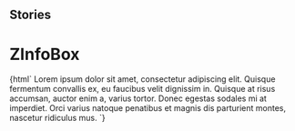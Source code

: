 
## Stories

<Meta title="Notification/ZInfoBox" component="z-info-box" />

# ZInfoBox

<Preview>
  <Story name="z-info-box">
    {html` <z-info-box isclosable="${boolean("isclosable", true)}">
      <span slot="content"
        >Lorem ipsum dolor sit amet, consectetur adipiscing elit. Quisque
        fermentum convallis ex, eu faucibus velit dignissim in. Quisque at risus
        accumsan, auctor enim a, varius tortor. Donec egestas sodales mi at
        imperdiet. Orci varius natoque penatibus et magnis dis parturient
        montes, nascetur ridiculus mus.</span
      >
    </z-info-box>`}
  </Story>
</Preview>

<Props of="z-info-box" />
